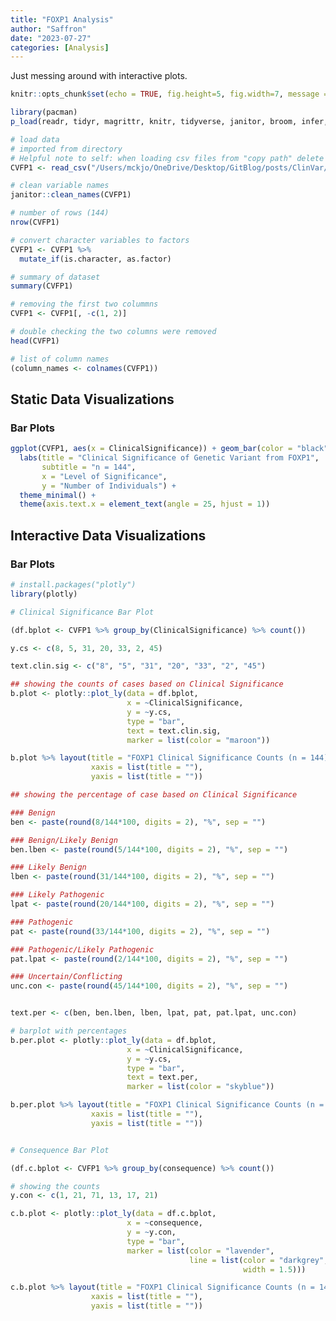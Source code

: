 ```yaml
---
title: "FOXP1 Analysis"
author: "Saffron"
date: "2023-07-27"
categories: [Analysis]
---
```


Just messing around with interactive plots.

```r
knitr::opts_chunk$set(echo = TRUE, fig.height=5, fig.width=7, message = F, warning = F)
```

```r
library(pacman)
p_load(readr, tidyr, magrittr, knitr, tidyverse, janitor, broom, infer, glue, ggplot2, ggfortify, forcats, epiR, epiDisplay, epitools, dplyr, DescTools, describedata, datawizard, corrplot, caret, car, nlme)
```

```r
# load data
# imported from directory
# Helpful note to self: when loading csv files from "copy path" delete 'C:' and change all \ to /
CVFP1 <- read_csv("/Users/mckjo/OneDrive/Desktop/GitBlog/posts/ClinVar/ShinyClinVar.csv")

# clean variable names
janitor::clean_names(CVFP1)

# number of rows (144)
nrow(CVFP1)

# convert character variables to factors
CVFP1 <- CVFP1 %>%
  mutate_if(is.character, as.factor)

# summary of dataset 
summary(CVFP1)

# removing the first two colummns   
CVFP1 <- CVFP1[, -c(1, 2)] 

# double checking the two columns were removed
head(CVFP1)

# list of column names 
(column_names <- colnames(CVFP1))
```

## Static Data Visualizations

### Bar Plots

```r
ggplot(CVFP1, aes(x = ClinicalSignificance)) + geom_bar(color = "black", fill = "lightgray") + 
  labs(title = "Clinical Significance of Genetic Variant from FOXP1", 
       subtitle = "n = 144",
       x = "Level of Significance", 
       y = "Number of Individuals") + 
  theme_minimal() +
  theme(axis.text.x = element_text(angle = 25, hjust = 1))
```

## Interactive Data Visualizations

### Bar Plots

```r
# install.packages("plotly")
library(plotly)

# Clinical Significance Bar Plot

(df.bplot <- CVFP1 %>% group_by(ClinicalSignificance) %>% count())

y.cs <- c(8, 5, 31, 20, 33, 2, 45)

text.clin.sig <- c("8", "5", "31", "20", "33", "2", "45")

## showing the counts of cases based on Clinical Significance 
b.plot <- plotly::plot_ly(data = df.bplot, 
                          x = ~ClinicalSignificance, 
                          y = ~y.cs, 
                          type = "bar", 
                          text = text.clin.sig, 
                          marker = list(color = "maroon")) 

b.plot %>% layout(title = "FOXP1 Clinical Significance Counts (n = 144)", 
                  xaxis = list(title = ""), 
                  yaxis = list(title = ""))

## showing the percentage of case based on Clinical Significance 

### Benign  
ben <- paste(round(8/144*100, digits = 2), "%", sep = "")

### Benign/Likely Benign  
ben.lben <- paste(round(5/144*100, digits = 2), "%", sep = "")

### Likely Benign  
lben <- paste(round(31/144*100, digits = 2), "%", sep = "")

### Likely Pathogenic  
lpat <- paste(round(20/144*100, digits = 2), "%", sep = "")

### Pathogenic   
pat <- paste(round(33/144*100, digits = 2), "%", sep = "")

### Pathogenic/Likely Pathogenic  
pat.lpat <- paste(round(2/144*100, digits = 2), "%", sep = "")

### Uncertain/Conflicting 
unc.con <- paste(round(45/144*100, digits = 2), "%", sep = "")


text.per <- c(ben, ben.lben, lben, lpat, pat, pat.lpat, unc.con)

# barplot with percentages 
b.per.plot <- plotly::plot_ly(data = df.bplot, 
                          x = ~ClinicalSignificance, 
                          y = ~y.cs, 
                          type = "bar", 
                          text = text.per, 
                          marker = list(color = "skyblue")) 

b.per.plot %>% layout(title = "FOXP1 Clinical Significance Counts (n = 144)", 
                  xaxis = list(title = ""), 
                  yaxis = list(title = ""))


# Consequence Bar Plot 

(df.c.bplot <- CVFP1 %>% group_by(consequence) %>% count())

# showing the counts 
y.con <- c(1, 21, 71, 13, 17, 21)

c.b.plot <- plotly::plot_ly(data = df.c.bplot,
                          x = ~consequence,
                          y = ~y.con, 
                          type = "bar", 
                          marker = list(color = "lavender", 
                                        line = list(color = "darkgrey", 
                                                    width = 1.5))) 

c.b.plot %>% layout(title = "FOXP1 Clinical Significance Counts (n = 144)", 
                  xaxis = list(title = ""), 
                  yaxis = list(title = ""))
```
